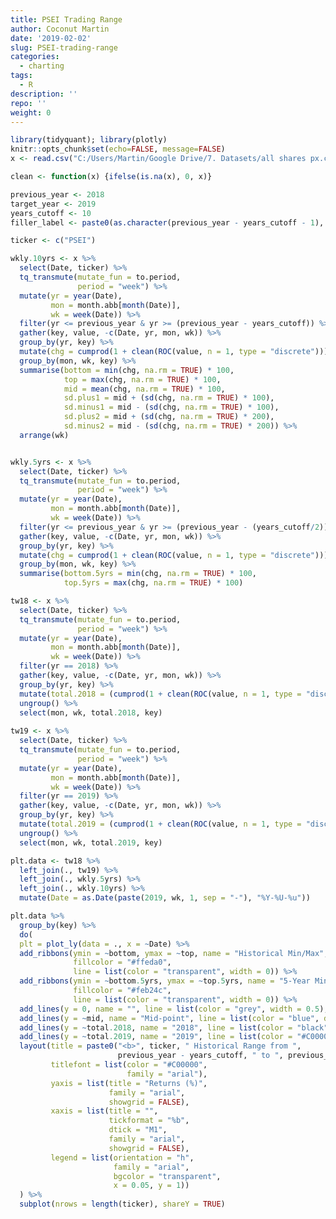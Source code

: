 ```yaml
---
title: PSEI Trading Range
author: Coconut Martin
date: '2019-02-02'
slug: PSEI-trading-range
categories:
  - charting
tags:
  - R
description: ''
repo: ''
weight: 0
---
```


```r
library(tidyquant); library(plotly)
knitr::opts_chunk$set(echo=FALSE, message=FALSE)
x <- read.csv("C:/Users/Martin/Google Drive/7. Datasets/all shares px.csv") %>% mutate(Date = dmy(Date))
```

```r
clean <- function(x) {ifelse(is.na(x), 0, x)}

previous_year <- 2018
target_year <- 2019
years_cutoff <- 10
filler_label <- paste0(as.character(previous_year - years_cutoff - 1), "-", as.character(previous_year - 1))

ticker <- c("PSEI")

wkly.10yrs <- x %>% 
  select(Date, ticker) %>% 
  tq_transmute(mutate_fun = to.period,
               period = "week") %>% 
  mutate(yr = year(Date),
         mon = month.abb[month(Date)],
         wk = week(Date)) %>% 
  filter(yr <= previous_year & yr >= (previous_year - years_cutoff)) %>% 
  gather(key, value, -c(Date, yr, mon, wk)) %>% 
  group_by(yr, key) %>% 
  mutate(chg = cumprod(1 + clean(ROC(value, n = 1, type = "discrete"))) - 1) %>% 
  group_by(mon, wk, key) %>% 
  summarise(bottom = min(chg, na.rm = TRUE) * 100,
            top = max(chg, na.rm = TRUE) * 100,
            mid = mean(chg, na.rm = TRUE) * 100,
            sd.plus1 = mid + (sd(chg, na.rm = TRUE) * 100),
            sd.minus1 = mid - (sd(chg, na.rm = TRUE) * 100),
            sd.plus2 = mid + (sd(chg, na.rm = TRUE) * 200),
            sd.minus2 = mid - (sd(chg, na.rm = TRUE) * 200)) %>% 
  arrange(wk)


wkly.5yrs <- x %>% 
  select(Date, ticker) %>% 
  tq_transmute(mutate_fun = to.period,
               period = "week") %>% 
  mutate(yr = year(Date),
         mon = month.abb[month(Date)],
         wk = week(Date)) %>% 
  filter(yr <= previous_year & yr >= (previous_year - (years_cutoff/2))) %>% 
  gather(key, value, -c(Date, yr, mon, wk)) %>% 
  group_by(yr, key) %>% 
  mutate(chg = cumprod(1 + clean(ROC(value, n = 1, type = "discrete"))) - 1) %>% 
  group_by(mon, wk, key) %>%
  summarise(bottom.5yrs = min(chg, na.rm = TRUE) * 100,
            top.5yrs = max(chg, na.rm = TRUE) * 100)
```

```r
tw18 <- x %>% 
  select(Date, ticker) %>% 
  tq_transmute(mutate_fun = to.period,
               period = "week") %>% 
  mutate(yr = year(Date),
         mon = month.abb[month(Date)],
         wk = week(Date)) %>% 
  filter(yr == 2018) %>% 
  gather(key, value, -c(Date, yr, mon, wk)) %>% 
  group_by(yr, key) %>% 
  mutate(total.2018 = (cumprod(1 + clean(ROC(value, n = 1, type = "discrete"))) - 1) * 100) %>% 
  ungroup() %>% 
  select(mon, wk, total.2018, key)
  
tw19 <- x %>% 
  select(Date, ticker) %>% 
  tq_transmute(mutate_fun = to.period,
               period = "week") %>% 
  mutate(yr = year(Date),
         mon = month.abb[month(Date)],
         wk = week(Date)) %>% 
  filter(yr == 2019) %>% 
  gather(key, value, -c(Date, yr, mon, wk)) %>% 
  group_by(yr, key) %>% 
  mutate(total.2019 = (cumprod(1 + clean(ROC(value, n = 1, type = "discrete"))) - 1) * 100) %>% 
  ungroup() %>% 
  select(mon, wk, total.2019, key)
```

```r
plt.data <- tw18 %>% 
  left_join(., tw19) %>% 
  left_join(., wkly.5yrs) %>% 
  left_join(., wkly.10yrs) %>% 
  mutate(Date = as.Date(paste(2019, wk, 1, sep = "-"), "%Y-%U-%u"))

plt.data %>% 
  group_by(key) %>% 
  do(
  plt = plot_ly(data = ., x = ~Date) %>% 
  add_ribbons(ymin = ~bottom, ymax = ~top, name = "Historical Min/Max",
              fillcolor = "#ffeda0", 
              line = list(color = "transparent", width = 0)) %>% 
  add_ribbons(ymin = ~bottom.5yrs, ymax = ~top.5yrs, name = "5-Year Min/Max",
              fillcolor = "#feb24c", 
              line = list(color = "transparent", width = 0)) %>% 
  add_lines(y = 0, name = "", line = list(color = "grey", width = 0.5), showlegend = FALSE) %>% 
  add_lines(y = ~mid, name = "Mid-point", line = list(color = "blue", dash = "dot", width = 1)) %>% 
  add_lines(y = ~total.2018, name = "2018", line = list(color = "black", dash = "dot")) %>% 
  add_lines(y = ~total.2019, name = "2019", line = list(color = "#C00000", width = 4)) %>% 
  layout(title = paste0("<b>", ticker, " Historical Range from ", 
                        previous_year - years_cutoff, " to ", previous_year, "</b>"),
         titlefont = list(color = "#C00000", 
                          family = "arial"),
         yaxis = list(title = "Returns (%)", 
                      family = "arial",
                      showgrid = FALSE),
         xaxis = list(title = "",
                      tickformat = "%b",
                      dtick = "M1",
                      family = "arial",
                      showgrid = FALSE),
         legend = list(orientation = "h", 
                       family = "arial",
                       bgcolor = "transparent",
                       x = 0.05, y = 1))
  ) %>% 
  subplot(nrows = length(ticker), shareY = TRUE)
```

